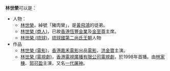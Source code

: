 '''林世榮'''可以是：
*人物：
**[[林世榮|林世榮]]，綽號「豬肉榮」，是[[黃飛鴻|黃飛鴻]]的徒弟。
**[[林世榮_(商人)|林世榮 (商人)]]，已故[[香港|香港]][[恆豐金業|恆豐金業]]及[[金至尊|金至尊]]主席。
**[[林世榮_(琉球)|林世榮 (琉球)]]，[[琉球國|琉球國]][[第二尚氏王朝|第二尚氏王朝]]人物
*作品
**[[林世榮_(電影)|林世榮 (電影)]]，[[香港|香港]][[嘉禾電影|嘉禾電影]]出品[[電影|電影]]，[[洪金寶|洪金寶]]主演。
**[[林世榮_(電視劇)|林世榮 (電視劇)]]，[[香港|香港]][[電視廣播有限公司|電視廣播有限公司]][[電視劇|電視劇]]，於1998年首播。由[[林家棟|林家棟]]、[[郭可盈|郭可盈]]主演，又名[[一代屠神|一代屠神]]。

{{disambig|Cat=三字中國相關消歧義}}
